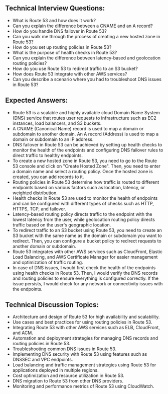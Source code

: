 
## Technical Interview Questions:
- What is Route 53 and how does it work?
- Can you explain the difference between a CNAME and an A record?
- How do you handle DNS failover in Route 53?
- Can you walk me through the process of creating a new hosted zone in Route 53?
- How do you set up routing policies in Route 53?
- What is the purpose of health checks in Route 53?
- Can you explain the difference between latency-based and geolocation routing policies?
- How do you use Route 53 to redirect traffic to an S3 bucket?
- How does Route 53 integrate with other AWS services?
- Can you describe a scenario where you had to troubleshoot DNS issues in Route 53?

## Expected Answers:

- Route 53 is a scalable and highly available cloud Domain Name System (DNS) service that routes user requests to infrastructure such as EC2 instances, load balancers, and S3 buckets.
- A CNAME (Canonical Name) record is used to map a domain or subdomain to another domain. An A record (Address) is used to map a domain or subdomain to an IP address.
- DNS failover in Route 53 can be achieved by setting up health checks to monitor the health of the endpoints and configuring DNS failover rules to direct traffic to healthy endpoints.
- To create a new hosted zone in Route 53, you need to go to the Route 53 console and click on "Create Hosted Zone". Then, you need to enter a domain name and select a routing policy. Once the hosted zone is created, you can add records to it.
- Routing policies in Route 53 determine how traffic is routed to different endpoints based on various factors such as location, latency, or weighted distribution.
- Health checks in Route 53 are used to monitor the health of endpoints and can be configured with different types of checks such as HTTP, HTTPS, TCP, and failover.
- Latency-based routing policy directs traffic to the endpoint with the lowest latency from the user, while geolocation routing policy directs traffic based on the user's geographic location.
- To redirect traffic to an S3 bucket using Route 53, you need to create an S3 bucket with the same name as the domain or subdomain you want to redirect. Then, you can configure a bucket policy to redirect requests to another domain or subdomain.
- Route 53 integrates with other AWS services such as CloudFront, Elastic Load Balancing, and AWS Certificate Manager for easier management and optimization of traffic routing.
- In case of DNS issues, I would first check the health of the endpoints using health checks in Route 53. Then, I would verify the DNS records and routing policies to ensure everything is configured correctly. If the issue persists, I would check for any network or connectivity issues with the endpoints.

## Technical Discussion Topics:
- Architecture and design of Route 53 for high availability and scalability.
- Use cases and best practices for using routing policies in Route 53.
- Integrating Route 53 with other AWS services such as ELB, CloudFront, and ACM.
- Automation and deployment strategies for managing DNS records and routing policies in Route 53.
- Troubleshooting common DNS issues in Route 53.
- Implementing DNS security with Route 53 using features such as DNSSEC and VPC endpoints.
- Load balancing and traffic management strategies using Route 53 for applications deployed in multiple regions.
- Cost optimization and resource utilization in Route 53.
- DNS migration to Route 53 from other DNS providers.
- Monitoring and performance metrics of Route 53 using CloudWatch.